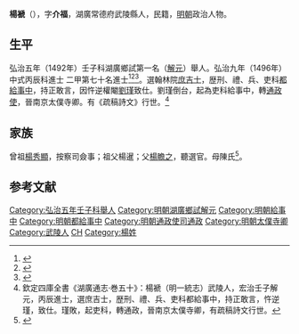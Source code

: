{{明清人物信息框
| 姓名 = 楊褫
| 原名 =
| 圖片名稱= 
| 圖片大小 =
| 圖片說明 = 
| 最高職務 =
| 國家 = 大明 
| 爵位 =
| 籍貫 = 湖廣常德府武陵縣
| 族裔 = 
| 字號 = 
| 諡號 =
| 出生日期 = 生年不詳
| 出生地點 = <!---湖廣常德府武陵縣--->
| 逝世日期 = 卒年不詳 
| 逝世地點 =
| 墓葬 =
| 配偶 = 
| 親屬 = 
| 出身 =
* 弘治九年丙辰科進士出身
| 經歷 =
| 著作 =  
}}
'''楊褫'''（{{bd|？||？|catIdx=}}），字'''介福'''，湖廣常德府武陵縣人，民籍，[[明朝|明朝]]政治人物。

== 生平 ==
弘治五年（1492年）壬子科湖廣鄉試第一名（[[解元|解元]]）舉人。弘治九年（1496年）中式丙辰科進士<!---會試第五十一名--->二甲第七十名進士<ref>{{Cite book|title=《[[皇明贡举考|皇明贡举考]]》卷五|last=（明）[[张朝瑞|张朝瑞]]|first=|publisher=《续修四库全书》史部第828册|year=|isbn=|location=|pages=}}</ref><ref>{{Cite book|title=贡举志五种 上|last=鲁小俊，江俊伟著|first=|publisher=武汉：武汉大学出版社|year=2009|isbn=978-7-307-07043-1|location=|pages=}}</ref><ref>{{Cite book|title=近代中国史料丛刊续辑 785-790 明清进士题名录索引 1-6|last=朱保炯，谢沛霖|first=|publisher=文海出版社|year=1981|isbn=|location=台湾|pages=2485-2490}}</ref>。選翰林院[[庶吉士|庶吉士]]，歴刑、禮、兵、吏科[[都給事中|都給事中]]，持正敢言，因忤逆權閹[[劉瑾|劉瑾]]致仕。劉瑾倒台，起為吏科給事中，轉[[通政使|通政使]]，晉南京太僕寺卿。有《疏稿詩文》行世。<ref>欽定四庫全書《湖廣通志·巻五十》：楊褫（明一統志）武陵人，宏治壬子解元，丙辰進士，選庶吉士，歴刑、禮、兵、吏科都給事中，持正敢言，忤逆瑾，致仕。瑾敗，起吏科，轉通政，晉南京太僕寺卿，有疏稿詩文行世。</ref>

== 家族 ==
曾祖[[楊秀顯|楊秀顯]]，按察司僉事；祖父楊暹；父[[楊瞻之|楊瞻之]]，聽選官。母陳氏<ref>{{Cite book|title=天一阁藏明代科举录选刊 登科录 点校本|last=龚延明主编|first=|publisher=宁波出版社|year=2016|isbn=978-7-5526-2320-8|location=宁波|pages=|quote=《明代登科錄彙編》之《弘治九年進士登科錄》}}</ref>。

==参考文献==
{{reflist}}

{{弘治九年丙辰科殿試金榜}}

{{DEFAULTSORT:Yang楊}}
[[Category:弘治五年壬子科舉人|Category:弘治五年壬子科舉人]]
[[Category:明朝湖廣鄉試解元|Category:明朝湖廣鄉試解元]]
[[Category:明朝給事中|Category:明朝給事中]]
[[Category:明朝都給事中|Category:明朝都給事中]]
[[Category:明朝通政使司通政|Category:明朝通政使司通政]]
[[Category:明朝太僕寺卿|Category:明朝太僕寺卿]]
[[Category:武陵人|Category:武陵人]]
[[Category:杨姓|CH]]
[[Category:楊姓|Category:楊姓]]